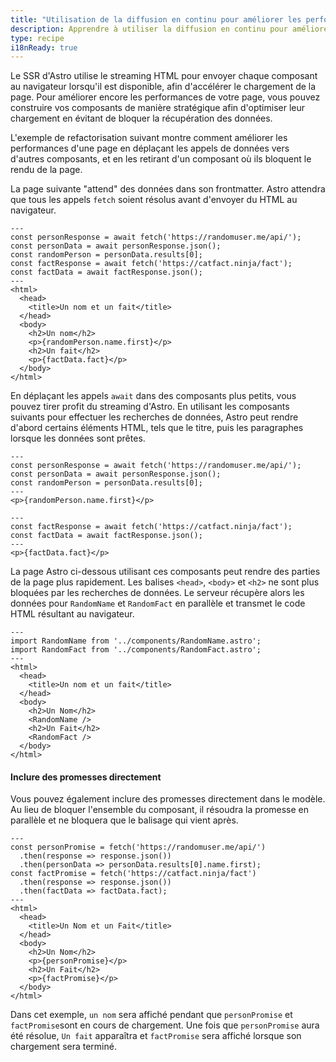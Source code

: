 ```yaml
---
title: "Utilisation de la diffusion en continu pour améliorer les performances des pages"
description: Apprendre à utiliser la diffusion en continu pour améliorer les performances des pages.
type: recipe
i18nReady: true
---
```


Le SSR d'Astro utilise le streaming HTML pour envoyer chaque composant au navigateur lorsqu'il est disponible, afin d'accélérer le chargement de la page. Pour améliorer encore les performances de votre page, vous pouvez construire vos composants de manière stratégique afin d'optimiser leur chargement en évitant de bloquer la récupération des données.

L'exemple de refactorisation suivant montre comment améliorer les performances d'une page en déplaçant les appels de données vers d'autres composants, et en les retirant d'un composant où ils bloquent le rendu de la page.

La page suivante "attend" des données dans son frontmatter. Astro attendra que tous les appels `fetch` soient résolus avant d'envoyer du HTML au navigateur.

```astro title="src/pages/index.astro"
---
const personResponse = await fetch('https://randomuser.me/api/');
const personData = await personResponse.json();
const randomPerson = personData.results[0];
const factResponse = await fetch('https://catfact.ninja/fact');
const factData = await factResponse.json();
---
<html>
  <head>
    <title>Un nom et un fait</title>
  </head>
  <body>
    <h2>Un nom</h2>
    <p>{randomPerson.name.first}</p>
    <h2>Un fait</h2>
    <p>{factData.fact}</p>
  </body>
</html>
```

En déplaçant les appels `await` dans des composants plus petits, vous pouvez tirer profit du streaming d'Astro. En utilisant les composants suivants pour effectuer les recherches de données, Astro peut rendre d'abord certains éléments HTML, tels que le titre, puis les paragraphes lorsque les données sont prêtes.

```astro title="src/components/RandomName.astro"
---
const personResponse = await fetch('https://randomuser.me/api/');
const personData = await personResponse.json();
const randomPerson = personData.results[0];
---
<p>{randomPerson.name.first}</p>
```

```astro title="src/components/RandomFact.astro"
---
const factResponse = await fetch('https://catfact.ninja/fact');
const factData = await factResponse.json();
---
<p>{factData.fact}</p>
```


La page Astro ci-dessous utilisant ces composants peut rendre des parties de la page plus rapidement. Les balises `<head>`, `<body>` et `<h2>` ne sont plus bloquées par les recherches de données. Le serveur récupère alors les données pour `RandomName` et `RandomFact` en parallèle et transmet le code HTML résultant au navigateur.

```astro title="src/pages/index.astro"
---
import RandomName from '../components/RandomName.astro';
import RandomFact from '../components/RandomFact.astro';
---
<html>
  <head>
    <title>Un nom et un fait</title>
  </head>
  <body>
    <h2>Un Nom</h2>
    <RandomName />
    <h2>Un Fait</h2>
    <RandomFact />
  </body>
</html>
```

#### Inclure des promesses directement

Vous pouvez également inclure des promesses directement dans le modèle. Au lieu de bloquer l'ensemble du composant, il résoudra la promesse en parallèle et ne bloquera que le balisage qui vient après.

```astro title="src/pages/index.astro"
---
const personPromise = fetch('https://randomuser.me/api/')
  .then(response => response.json())
  .then(personData => personData.results[0].name.first);
const factPromise = fetch('https://catfact.ninja/fact')
  .then(response => response.json())
  .then(factData => factData.fact);
---
<html>
  <head>
    <title>Un Nom et un Fait</title>
  </head>
  <body>
    <h2>Un Nom</h2>
    <p>{personPromise}</p>
    <h2>Un Fait</h2>
    <p>{factPromise}</p>
  </body>
</html>
```

Dans cet exemple, `un nom` sera affiché pendant que `personPromise` et `factPromise`sont en cours de chargement.
Une fois que `personPromise` aura été résolue, `Un fait` apparaîtra et `factPromise` sera affiché lorsque son chargement sera terminé.

